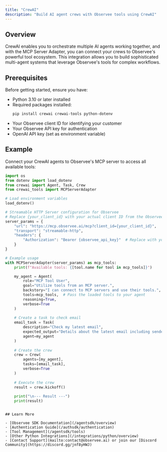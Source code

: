 ```yaml
---
title: "CrewAI"
description: "Build AI agent crews with Observee tools using CrewAI"
---
```


## Overview

CrewAI enables you to orchestrate multiple AI agents working together, and with the MCP Server Adapter, you can connect your crews to Observee's powerful tool ecosystem. This integration allows you to build sophisticated multi-agent systems that leverage Observee's tools for complex workflows.

## Prerequisites

Before getting started, ensure you have:
- Python 3.10 or later installed
- Required packages installed:
  ```bash
  pip install crewai crewai-tools python-dotenv
  ```
- Your Observee client ID for identifying your customer
- Your Observee API key for authentication
- OpenAI API key (set as environment variable)

## Example

Connect your CrewAI agents to Observee's MCP server to access all available tools:

```python
import os
from dotenv import load_dotenv
from crewai import Agent, Task, Crew
from crewai_tools import MCPServerAdapter

# Load environment variables
load_dotenv()

# Streamable HTTP Server configuration for Observee
# Replace {your_client_id} with your actual client ID from the Observee dashboard
server_params = {
    "url": "https://mcp.observee.ai/mcp?client_id={your_client_id}",
    "transport": "streamable-http",
    "headers": {
        "Authorization": "Bearer {observee_api_key}"  # Replace with your API key
    }
}

# Example usage
with MCPServerAdapter(server_params) as mcp_tools:
    print(f"Available tools: {[tool.name for tool in mcp_tools]}")

    my_agent = Agent(
        role="MCP Tool User",
        goal="Utilize tools from an MCP server.",
        backstory="I can connect to MCP servers and use their tools.",
        tools=mcp_tools,  # Pass the loaded tools to your agent
        reasoning=True,
        verbose=True
    )
    
    # Create a task to check email
    email_task = Task(
        description="Check my latest email",
        expected_output="Details about the latest email including sender, subject, and a brief summary of the content",
        agent=my_agent
    )
    
    # Create the crew
    crew = Crew(
        agents=[my_agent],
        tasks=[email_task],
        verbose=True
    )
    
    # Execute the crew
    result = crew.kickoff()
    
    print("\n--- Result ---")
    print(result)
```


```

## Learn More

- [Observee SDK Documentation](/agentsdk/overview)
- [Authentication Guide](/authsdk/authentication)
- [Tool Management](/agentsdk/tools)
- [Other Python Integrations](/integrations/python/overview)
- [Contact Support](mailto:contact@observee.ai) or join our [Discord Community](https://discord.gg/jnf8yHWJ)